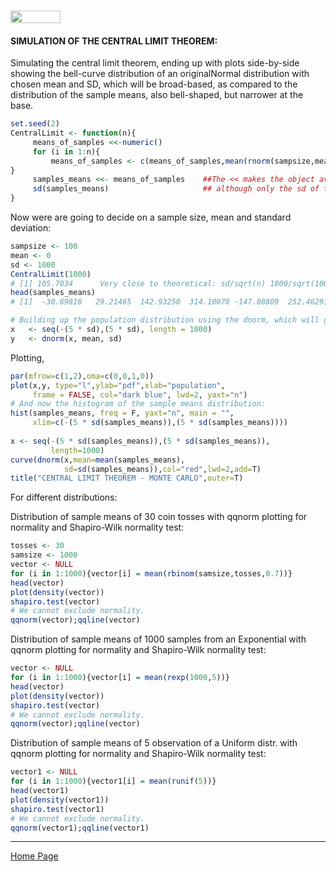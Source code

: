 <br>
<a href="http://rinterested.github.io/statistics/index.html">
<img HEIGHT="20" WIDTH="80" src="https://cloud.githubusercontent.com/assets/9312897/10556783/a27a26fa-745c-11e5-9b1a-2d5bd737387a.PNG"></a>

#### SIMULATION OF THE CENTRAL LIMIT THEOREM:

Simulating the central limit theorem, ending up with plots side-by-side showing the bell-curve distribution of an originalNormal distribution with chosen mean and SD, which will be broad-based, as compared to the distribution of the sample means, also bell-shaped, but narrower at the base.

```r
set.seed(2)
CentralLimit <- function(n){
     means_of_samples <<-numeric()
     for (i in 1:n){
         means_of_samples <- c(means_of_samples,mean(rnorm(sampsize,mean,sd)))
}
     samples_means <<- means_of_samples    ##The << makes the object available outside the function.
     sd(samples_means)                     ## although only the sd of the samples_means will be returned
}
```


Now were are going to decide on a sample size, mean and standard deviation:

```r
sampsize <- 100
mean <- 0
sd <- 1000
CentralLimit(1000)
# [1] 105.7034      Very close to theoretical: sd/sqrt(n) 1000/sqrt(100) = 100.
head(samples_means)
# [1]  -30.69816   29.21465  142.93250  314.10070 -147.08809  252.46291 

# Building up the population distribution using the dnorm, which will give the pdf value for every quantile fed into it:
x   <- seq(-(5 * sd),(5 * sd), length = 1000)
y   <- dnorm(x, mean, sd)
```

Plotting,

```r
par(mfrow=c(1,2),oma=c(0,0,1,0))
plot(x,y, type="l",ylab="pdf",xlab="population",
     frame = FALSE, col="dark blue", lwd=2, yaxt="n")
# And now the histogram of the sample means distribution:
hist(samples_means, freq = F, yaxt="n", main = "",
     xlim=c(-(5 * sd(samples_means)),(5 * sd(samples_means))))
     
x <- seq(-(5 * sd(samples_means)),(5 * sd(samples_means)),
         length=1000)
curve(dnorm(x,mean=mean(samples_means),
            sd=sd(samples_means)),col="red",lwd=2,add=T)
title("CENTRAL LIMIT THEOREM - MONTE CARLO",outer=T)
```

For different distributions:

Distribution of sample means of 30 coin tosses with qqnorm plotting for normality and Shapiro-Wilk normality test:

```r
tosses <- 30
samsize <- 1000
vector <- NULL
for (i in 1:1000){vector[i] = mean(rbinom(samsize,tosses,0.7))}
head(vector)
plot(density(vector))
shapiro.test(vector)
# We cannot exclude normality.
qqnorm(vector);qqline(vector)
```

Distribution of sample means of $1000$ samples from an Exponential with qqnorm plotting for normality and Shapiro-Wilk normality test:

```r
vector <- NULL
for (i in 1:1000){vector[i] = mean(rexp(1000,5))}
head(vector)
plot(density(vector))
shapiro.test(vector)
# We cannot exclude normality.
qqnorm(vector);qqline(vector)
```

Distribution of sample means of $5$ observation of a Uniform distr. with qqnorm plotting for normality and Shapiro-Wilk normality test:

```r
vector1 <- NULL
for (i in 1:1000){vector1[i] = mean(runif(5))}
head(vector1)
plot(density(vector1))
shapiro.test(vector1)
# We cannot exclude normality.
qqnorm(vector1);qqline(vector1)
```

---

<a href="http://rinterested.github.io/statistics/index.html">Home Page</a>